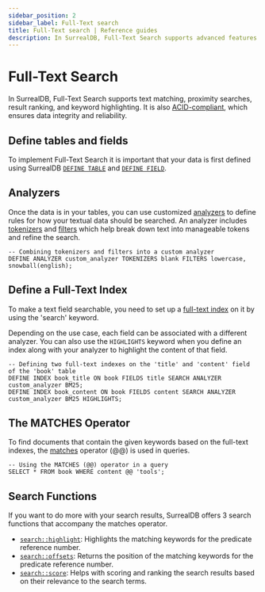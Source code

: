```yaml
---
sidebar_position: 2
sidebar_label: Full-Text search
title: Full-Text search | Reference guides
description: In SurrealDB, Full-Text Search supports advanced features like basic and advanced text matching, proximity searches, result ranking, and keyword highlighting⁠.
---
```


# Full-Text Search
In SurrealDB, Full-Text Search supports text matching, proximity searches, result ranking, and keyword highlighting⁠.
It is also [ACID-compliant](https://en.wikipedia.org/wiki/ACID), which ensures data integrity and reliability.⁠

## Define tables and fields
To implement Full-Text Search it is important that your data is first defined using SurrealDB [`DEFINE TABLE`](/docs/surrealdb/2.x/surrealql/statements/define/table) and [`DEFINE FIELD`](/docs/surrealdb/2.x/surrealql/statements/define/field). 

## Analyzers
Once the data is in your tables, you can use customized [analyzers](/docs/surrealdb/2.x/surrealql/statements/define/analyzer) to define rules for how your textual data should be searched.
An analyzer includes [tokenizers](/docs/surrealdb/2.x/surrealql/statements/define/analyzer#tokenizers) and [filters](/docs/surrealdb/2.x/surrealql/statements/define/analyzer#filters) which help break down text into manageable tokens and refine the search.

```surql
-- Combining tokenizers and filters into a custom analyzer
DEFINE ANALYZER custom_analyzer TOKENIZERS blank FILTERS lowercase, snowball(english);
```
## Define a Full-Text Index
To make a text field searchable, you need to set up a [full-text index](/docs/surrealdb/2.x/surrealql/statements/define/indexes#full-text-search-index) on it by using the 'search' keyword.

Depending on the use case, each field can be associated with a different analyzer.
You can also use the `HIGHLIGHTS` keyword when you define an index along with your analyzer to highlight the content of that field. 

```surql
-- Defining two full-text indexes on the 'title' and 'content' field of the 'book' table
DEFINE INDEX book_title ON book FIELDS title SEARCH ANALYZER custom_analyzer BM25;
DEFINE INDEX book_content ON book FIELDS content SEARCH ANALYZER custom_analyzer BM25 HIGHLIGHTS;
```
## The MATCHES Operator
To find documents that contain the given keywords based on the full-text indexes, the [matches](/docs/surrealdb/2.x/surrealql/operators#matches) operator (@@) is used in queries. 

```surql
-- Using the MATCHES (@@) operator in a query
SELECT * FROM book WHERE content @@ 'tools';
```
## Search Functions
If you want to do more with your search results, SurrealDB offers 3 search functions that accompany the matches operator.
- [`search::highlight`](/docs/surrealdb/2.x/surrealql/functions/database/search#searchhighlight): Highlights the matching keywords for the predicate reference number.
- [`search::offsets`](/docs/surrealdb/2.x/surrealql/functions/database/search#searchoffsets): Returns the position of the matching keywords for the predicate reference number.
- [`search::score`](/docs/surrealdb/2.x/surrealql/functions/database/search#searchscore): Helps with scoring and ranking the search results based on their relevance to the search terms.


